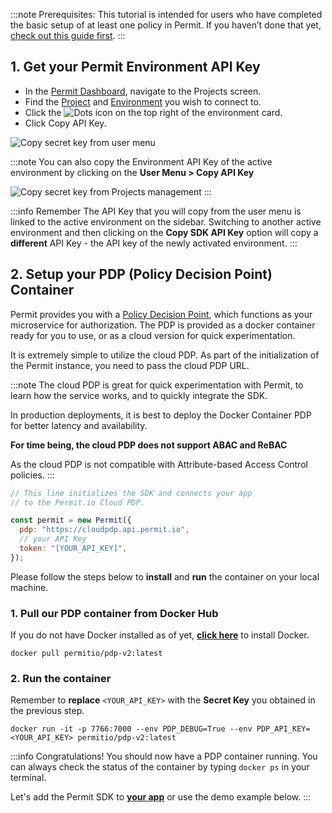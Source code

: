 
:::note Prerequisites:
This tutorial is intended for users who have completed the basic setup of at least one policy in Permit.
If you haven’t done that yet, [check out this guide first](/getting-started/quickstart).
:::

## 1. Get your Permit Environment API Key

- In the [Permit Dashboard](https://app.permit.io/), navigate to the Projects screen.
- Find the [Project](/overview/glossary#project) and [Environment](/overview/glossary#environment) you wish to connect to.
- Click the ![Dots](/ui-videos/getting-started/connecting-your-app/dots.png) icon on the top right of the environment card.
- Click Copy API Key.

<img
  src="/img/updated/quickstart/sdk-key-2.png"
  alt="Copy secret key from user menu"
  data-zoomable
/>

:::note
You can also copy the Environment API Key of the active environment by clicking on the **User Menu > Copy API Key**

<img
  src="/img/updated/quickstart/sdk-key-1.png"
  alt="Copy secret key from Projects management"
  data-zoomable
/>
:::

:::info Remember
The API Key that you will copy from the user menu is linked to the active environment on the sidebar.
Switching to another active environment and then clicking on the **Copy SDK API Key** option will copy a **different** API Key - the API key of the newly activated environment.
:::

## 2. Setup your PDP (Policy Decision Point) Container

Permit provides you with a [Policy Decision Point](overview/how-does-it-work#the-policy-decision-point-pdp),
which functions as your microservice for authorization. The PDP is provided as a docker container ready for you to use,
or as a cloud version for quick experimentation.

<Tabs groupId="pdp">
<TabItem value="cloud" label="Cloud PDP" default>

It is extremely simple to utilize the cloud PDP. As part of the initialization of the Permit instance, you need to pass
the cloud PDP URL.

:::note
The cloud PDP is great for quick experimentation with Permit, to learn how the service works, and to quickly integrate the SDK.

In production deployments, it is best to deploy the Docker Container PDP for better latency and availability.

**For time being, the cloud PDP does not support ABAC and ReBAC**

As the cloud PDP is not compatible with Attribute-based Access Control policies.
:::

```js
// This line initializes the SDK and connects your app
// to the Permit.io Cloud PDP.

const permit = new Permit({
  pdp: "https://cloudpdp.api.permit.io",
  // your API Key
  token: "[YOUR_API_KEY]",
});
```

</TabItem>
<TabItem value="container" label="Container PDP">

Please follow the steps below to **install** and **run** the container on your local machine.

### 1. Pull our PDP container from Docker Hub

If you do not have Docker installed as of yet, **[click here](https://docs.docker.com/get-docker/)** to install Docker.

```
docker pull permitio/pdp-v2:latest
```

### 2. Run the container

Remember to **replace** `<YOUR_API_KEY>` with the **Secret Key** you obtained in the previous step.

```
docker run -it -p 7766:7000 --env PDP_DEBUG=True --env PDP_API_KEY=<YOUR_API_KEY> permitio/pdp-v2:latest
```

:::info
Congratulations! You should now have a PDP container running. You can always check the status of the container
by typing `docker ps` in your terminal.

Let's add the Permit SDK to **[your app](/getting-started/quickstart)** or use the demo example below.
:::

</TabItem>
</Tabs>
